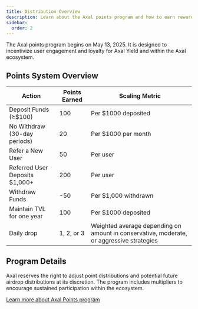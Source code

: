 ```yaml
---
title: Distribution Overview
description: Learn about the Axal points program and how to earn rewards.
sidebar:
  order: 2
---
```


The Axal points program begins on May 13, 2025. It is designed to incentivize user engagement and loyalty for Axal Yield and within the Axal ecosystem.


## Points System Overview

| Action | Points Earned | Scaling Metric |
|--------|---------------|----------------|
| Deposit Funds (≥$100) | 100 | Per $1000 deposited |
| No Withdraw (30-day periods) | 20 | Per $1000 per month |
| Refer a New User | 50 | Per user |
| Referred User Deposits $1,000+ | 200 | Per user |
| Withdraw Funds | -50 | Per $1,000 withdrawn |
| Maintain TVL for one year | 100 | Per $1000 deposited |
| Daily drop | 1, 2, or 3 | Weighted average depending on amount in conservative, moderate, or aggressive strategies |

## Program Details

Axal reserves the right to adjust point distributions and potential future airdrop distributions at its discretion. The program includes multipliers to encourage sustained participation within the ecosystem.

[Learn more about Axal Points program](https://axal.xyz/points) 